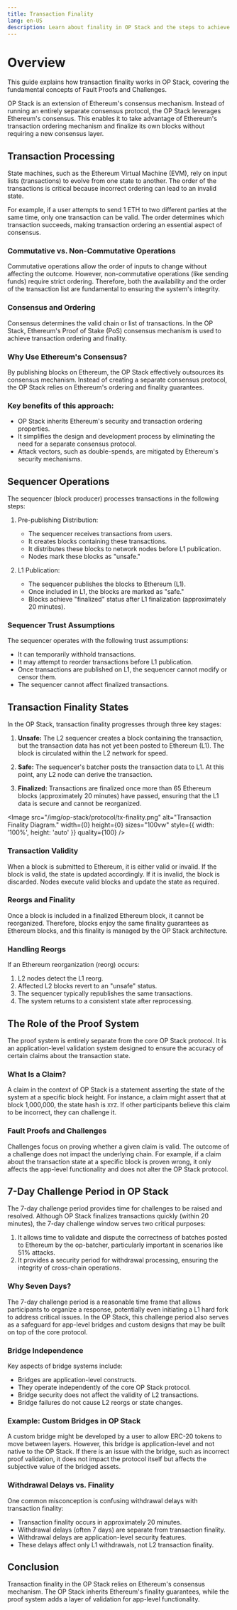 ```yaml
---
title: Transaction Finality
lang: en-US
description: Learn about finality in OP Stack and the steps to achieve transaction settlement.
---
```



# Overview

This guide explains how transaction finality works in OP Stack, covering the fundamental concepts of Fault Proofs and Challenges.

OP Stack is an extension of Ethereum's consensus mechanism. Instead of running an entirely separate consensus protocol, the OP Stack leverages Ethereum's consensus.
This enables it to take advantage of Ethereum's transaction ordering mechanism and finalize its own blocks without requiring a new consensus layer.

## Transaction Processing

State machines, such as the Ethereum Virtual Machine (EVM), rely on input lists (transactions) to evolve from one state to another. The order of the transactions is critical because incorrect ordering can lead to an invalid state.

For example, if a user attempts to send 1 ETH to two different parties at the same time, only one transaction can be valid. The order determines which transaction succeeds, making transaction ordering an essential aspect of consensus.

### Commutative vs. Non-Commutative Operations

Commutative operations allow the order of inputs to change without affecting the outcome. However, non-commutative operations (like sending funds) require strict ordering. Therefore, both the availability and the order of the transaction list are fundamental to ensuring the system's integrity.

### Consensus and Ordering

Consensus determines the valid chain or list of transactions. In the OP Stack, Ethereum's Proof of Stake (PoS) consensus mechanism is used to achieve transaction ordering and finality.

### Why Use Ethereum's Consensus?

By publishing blocks on Ethereum, the OP Stack effectively outsources its consensus mechanism. Instead of creating a separate consensus protocol, the OP Stack relies on Ethereum's ordering and finality guarantees.

### Key benefits of this approach:

*   OP Stack inherits Ethereum's security and transaction ordering properties.
*   It simplifies the design and development process by eliminating the need for a separate consensus protocol.
*   Attack vectors, such as double-spends, are mitigated by Ethereum's security mechanisms.

## Sequencer Operations

The sequencer (block producer) processes transactions in the following steps:

1.  Pre-publishing Distribution:
    *   The sequencer receives transactions from users.
    *   It creates blocks containing these transactions.
    *   It distributes these blocks to network nodes before L1 publication.
    *   Nodes mark these blocks as "unsafe."

2.  L1 Publication:
    *   The sequencer publishes the blocks to Ethereum (L1).
    *   Once included in L1, the blocks are marked as "safe."
    *   Blocks achieve "finalized" status after L1 finalization (approximately 20 minutes).

### Sequencer Trust Assumptions

The sequencer operates with the following trust assumptions:

*   It can temporarily withhold transactions.
*   It may attempt to reorder transactions before L1 publication.
*   Once transactions are published on L1, the sequencer cannot modify or censor them.
*   The sequencer cannot affect finalized transactions.

## Transaction Finality States

In the OP Stack, transaction finality progresses through three key stages:

1.  **Unsafe:** The L2 sequencer creates a block containing the transaction, but the transaction data has not yet been posted to Ethereum (L1). The block is circulated within the L2 network for speed.

2.  **Safe:** The sequencer's batcher posts the transaction data to L1. At this point, any L2 node can derive the transaction.

3.  **Finalized:** Transactions are finalized once more than 65 Ethereum blocks (approximately 20 minutes) have passed, ensuring that the L1 data is secure and cannot be reorganized.

<Image src="/img/op-stack/protocol/tx-finality.png" alt="Transaction Finality Diagram." width={0} height={0} sizes="100vw" style={{ width: '100%', height: 'auto' }} quality={100} />

### Transaction Validity

When a block is submitted to Ethereum, it is either valid or invalid. If the block is valid, the state is updated accordingly. If it is invalid, the block is discarded. Nodes execute valid blocks and update the state as required.

### Reorgs and Finality

Once a block is included in a finalized Ethereum block, it cannot be reorganized. Therefore, blocks enjoy the same finality guarantees as Ethereum blocks, and this finality is managed by the OP Stack architecture.

### Handling Reorgs

If an Ethereum reorganization (reorg) occurs:

1.  L2 nodes detect the L1 reorg.
2.  Affected L2 blocks revert to an "unsafe" status.
3.  The sequencer typically republishes the same transactions.
4.  The system returns to a consistent state after reprocessing.

## The Role of the Proof System

The proof system is entirely separate from the core OP Stack protocol. It is an application-level validation system designed to ensure the accuracy of certain claims about the transaction state.

### What Is a Claim?

A claim in the context of OP Stack is a statement asserting the state of the system at a specific block height. For instance, a claim might assert that at block 1,000,000, the state hash is `XYZ`. If other participants believe this claim to be incorrect, they can challenge it.

### Fault Proofs and Challenges

Challenges focus on proving whether a given claim is valid. The outcome of a challenge does not impact the underlying chain. For example, if a claim about the transaction state at a specific block is proven wrong, it only affects the app-level functionality and does not alter the OP Stack protocol.

## 7-Day Challenge Period in OP Stack

The 7-day challenge period provides time for challenges to be raised and resolved.
Although OP Stack finalizes transactions quickly (within 20 minutes), the 7-day challenge window serves two critical purposes:

1.  It allows time to validate and dispute the correctness of batches posted to Ethereum by the op-batcher, particularly important in scenarios like 51% attacks.
2.  It provides a security period for withdrawal processing, ensuring the integrity of cross-chain operations.

### Why Seven Days?

The 7-day challenge period is a reasonable time frame that allows participants to organize a response, potentially even initiating a L1 hard fork to address critical issues. In the OP Stack, this challenge period also serves as a safeguard for app-level bridges and custom designs that may be built on top of the core protocol.

### Bridge Independence

Key aspects of bridge systems include:

*   Bridges are application-level constructs.
*   They operate independently of the core OP Stack protocol.
*   Bridge security does not affect the validity of L2 transactions.
*   Bridge failures do not cause L2 reorgs or state changes.

### Example: Custom Bridges in OP Stack

A custom bridge might be developed by a user to allow ERC-20 tokens to move between layers. However, this bridge is application-level and not native to the OP Stack. If there is an issue with the bridge, such as incorrect proof validation, it does not impact the protocol itself but affects the subjective value of the bridged assets.

### Withdrawal Delays vs. Finality

One common misconception is confusing withdrawal delays with transaction finality:

*   Transaction finality occurs in approximately 20 minutes.
*   Withdrawal delays (often 7 days) are separate from transaction finality.
*   Withdrawal delays are application-level security features.
*   These delays affect only L1 withdrawals, not L2 transaction finality.

## Conclusion

Transaction finality in the OP Stack relies on Ethereum's consensus mechanism. The OP Stack inherits Ethereum's finality guarantees, while the proof system adds a layer of validation for app-level functionality.
